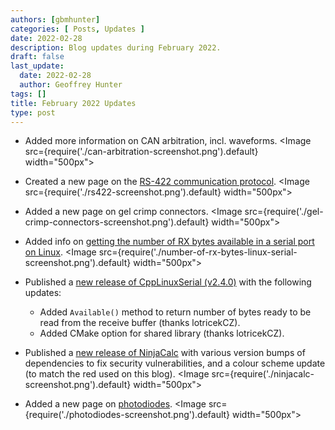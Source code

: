 ```yaml
---
authors: [gbmhunter]
categories: [ Posts, Updates ]
date: 2022-02-28
description: Blog updates during February 2022.
draft: false
last_update:
  date: 2022-02-28
  author: Geoffrey Hunter
tags: []
title: February 2022 Updates
type: post
---
```


* Added more information on CAN arbitration, incl. waveforms.
    <Image src={require('./can-arbitration-screenshot.png').default} width="500px"></Image>

* Created a new page on the [RS-422 communication protocol](/electronics/communication-protocols/rs-422-protocol/).
    <Image src={require('./rs422-screenshot.png').default} width="500px"></Image>

* Added a new page on gel crimp connectors.
    <Image src={require('./gel-crimp-connectors-screenshot.png').default} width="500px"></Image>

* Added info on [getting the number of RX bytes available in a serial port on Linux](/programming/operating-systems/linux/linux-serial-ports-using-c-cpp/).
    <Image src={require('./number-of-rx-bytes-linux-serial-screenshot.png').default} width="500px"></Image>

* Published a [new release of CppLinuxSerial (v2.4.0)](https://github.com/gbmhunter/CppLinuxSerial/releases/tag/v2.4.0) with the following updates:
    * Added `Available()` method to return number of bytes ready to be read from the receive buffer (thanks lotricekCZ).
    * Added CMake option for shared library (thanks lotricekCZ).

* Published a [new release of NinjaCalc](https://ninjacalc.mbedded.ninja/calculators/electronics/cabling/wire-gauge-calculator) with various version bumps of dependencies to fix security vulnerabilities, and a colour scheme update (to match the red used on this blog).
    <Image src={require('./ninjacalc-screenshot.png').default} width="500px"></Image>

* Added a new page on [photodiodes](/electronics/components/diodes/photodiodes/).
    <Image src={require('./photodiodes-screenshot.png').default} width="500px"></Image>
